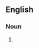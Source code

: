 {{also|blessées}}

==English==

===Noun===
{{head|en|noun plural form}}

# {{plural of|blessee|lang=en}}